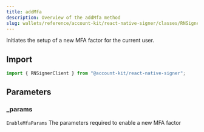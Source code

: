 ```yaml
---
title: addMfa
description: Overview of the addMfa method
slug: wallets/reference/account-kit/react-native-signer/classes/RNSignerClient/addMfa
---
```


Initiates the setup of a new MFA factor for the current user.

## Import

```ts
import { RNSignerClient } from "@account-kit/react-native-signer";
```

## Parameters

### \_params

`EnableMfaParams`
The parameters required to enable a new MFA factor

